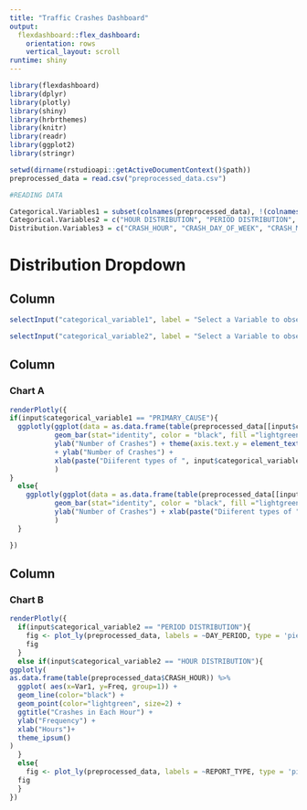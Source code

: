 ```yaml
---
title: "Traffic Crashes Dashboard"
output: 
  flexdashboard::flex_dashboard:
    orientation: rows
    vertical_layout: scroll
runtime: shiny
---
```


<style>                     
.navbar {
  background-color:green;
  border-color:black;
}
.navbar-brand {
color:white!important;
}
</style>  

```r
library(flexdashboard)
library(dplyr)
library(plotly)
library(shiny)
library(hrbrthemes)
library(knitr)
library(readr)
library(ggplot2)
library(stringr)
```

```r
setwd(dirname(rstudioapi::getActiveDocumentContext()$path))
preprocessed_data = read.csv("preprocessed_data.csv")

#READING DATA

Categorical.Variables1 = subset(colnames(preprocessed_data), !(colnames(preprocessed_data) %in% c('PRIMARY_CAUSE','DAMAGE')))
Categorical.Variables2 = c("HOUR DISTRIBUTION", "PERIOD DISTRIBUTION", "REPORT DISTRIBUTION")
Distribution.Variables3 = c("CRASH_HOUR", "CRASH_DAY_OF_WEEK", "CRASH_MONTH", "period")

```


# Distribution Dropdown

Column{.sidebar data-width=200}
-----------------------------------------------------------------------

```r

selectInput("categorical_variable1", label = "Select a Variable to observe the distibution", choices = Categorical.Variables1)

selectInput("categorical_variable2", label = "Select a Variable to observe the distibution", choices = Categorical.Variables2)

```





Column {data-width=400}
-----------------------------------------------------------------------

### Chart A

```r

renderPlotly({
if(input$categorical_variable1 == "PRIMARY_CAUSE"){
  ggplotly(ggplot(data = as.data.frame(table(preprocessed_data[[input$categorical_variable1]])), aes(x = Var1, y = Freq)) +
           geom_bar(stat="identity", color = "black", fill ="lightgreen") + ggtitle(input$categorical_variable1) +
           ylab("Number of Crashes") + theme(axis.text.y = element_text(angle = 45, hjust = 1)) +coord_flip()
           + ylab("Number of Crashes") +
           xlab(paste("Diiferent types of ", input$categorical_variable1))
           )
}
  else{
    ggplotly(ggplot(data = as.data.frame(table(preprocessed_data[[input$categorical_variable1]])), aes(x = Var1, y = Freq)) +
           geom_bar(stat="identity", color = "black", fill ="lightgreen") + ggtitle(input$categorical_variable1) +
           ylab("Number of Crashes") + xlab(paste("Diiferent types of ", input$categorical_variable1))+ theme(axis.text.x = element_text(angle = 45, hjust = 1))
           )
  }

})

```

Column {data-width=400}
-----------------------------------------------------------------------

### Chart B

```r
renderPlotly({
  if(input$categorical_variable2 == "PERIOD DISTRIBUTION"){
    fig <- plot_ly(preprocessed_data, labels = ~DAY_PERIOD, type = 'pie', title = input$categorical_variable2)
    fig
  }
  else if(input$categorical_variable2 == "HOUR DISTRIBUTION"){
ggplotly(
as.data.frame(table(preprocessed_data$CRASH_HOUR)) %>%
  ggplot( aes(x=Var1, y=Freq, group=1)) +
  geom_line(color="black") +
  geom_point(color="lightgreen", size=2) +
  ggtitle("Crashes in Each Hour") +
  ylab("Frequency") +
  xlab("Hours")+
  theme_ipsum()
)
  }
  else{
    fig <- plot_ly(preprocessed_data, labels = ~REPORT_TYPE, type = 'pie', title = input$categorical_variable2)
  fig
  }
})

```

